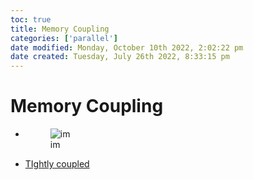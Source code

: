 ```yaml
---
toc: true
title: Memory Coupling
categories: ['parallel']
date modified: Monday, October 10th 2022, 2:02:22 pm
date created: Tuesday, July 26th 2022, 8:33:15 pm
---
```


# Memory Coupling
- ![im](images/Pasted%20image%2020220506151823.png)
- [TIghtly coupled](TIghtly%20coupled.qmd)



